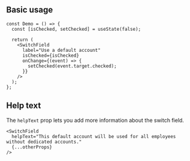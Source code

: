 

## Basic usage

<Preview>
  <DemoSwitchField />
</Preview>

```tsx sandbox
const Demo = () => {
  const [isChecked, setChecked] = useState(false);

  return (
    <SwitchField
      label="Use a default account"
      isChecked={isChecked}
      onChange={(event) => {
        setChecked(event.target.checked);
      }}
    />
  );
};
```

## Help text

The `helpText` prop lets you add more information about the switch field.

<Preview>
  <DemoSwitchField withHelpText />
</Preview>

```tsx
<SwitchField
  helpText="This default account will be used for all employees without dedicated accounts."
  {...otherProps}
/>
```
